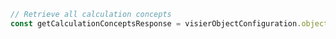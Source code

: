 ```typescript index.ts
// Retrieve all calculation concepts
const getCalculationConceptsResponse = visierObjectConfiguration.objectConfiguration.getCalculationConcepts()
```